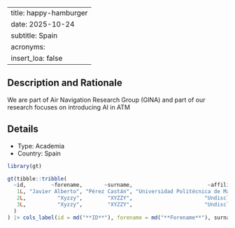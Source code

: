 
---
title: happy-hamburger
date: 2025-10-24
subtitle: Spain
acronyms:
  insert_loa: false
---

## Description and Rationale

We are part of Air Navigation Research Group (GINA) and part of our research focuses on introducing AI in ATM

## Details

* Type: Academia
* Country: Spain

```r
library(gt)

gt(tibble::tribble(
  ~id,        ~forename,       ~surname,                        ~affiliation,
   1L, "Javier Alberto", "Pérez Castán", "Universidad Politécnica de Madrid",
   2L,          "Xyzzy",        "XYZZY",                       "Undisclosed",
   3L,          "Xyzzy",        "XYZZY",                       "Undisclosed"
  )
) |> cols_label(id = md("**ID**"), forename = md("**Forename**"), surname ~ md("**Surname**"), affiliation ~ md("**Affiliation**"))
```
